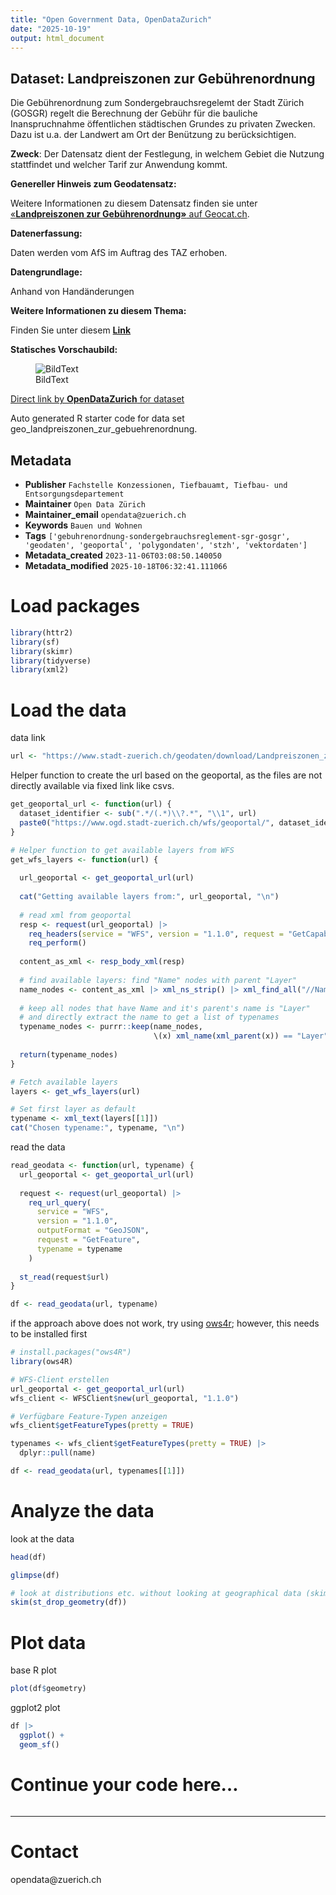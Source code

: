 ```yaml
---
title: "Open Government Data, OpenDataZurich"
date: "2025-10-19"
output: html_document
---
```


## Dataset: Landpreiszonen zur Gebührenordnung

Die Gebührenordnung zum Sondergebrauchsregelemt der Stadt Zürich (GOSGR) regelt die Berechnung der Gebühr für die bauliche Inanspruchnahme öffentlichen städtischen Grundes zu privaten Zwecken. Dazu ist u.a. der Landwert am Ort der Benützung zu berücksichtigen. 

**Zweck**: Der Datensatz dient der Festlegung, in welchem Gebiet die Nutzung stattfindet und welcher Tarif zur Anwendung kommt.

**Genereller Hinweis zum Geodatensatz:**


Weitere Informationen zu diesem Datensatz finden sie unter [«**Landpreiszonen zur Gebührenordnung»** auf Geocat.ch](https://www.geocat.ch/geonetwork/srv/ger/catalog.search#/metadata/848fe879-0933-2ae0-5946-711398dcac1d).				
			   

**Datenerfassung:**

Daten werden vom AfS im Auftrag des TAZ erhoben.

**Datengrundlage:**

Anhand von Handänderungen

**Weitere Informationen zu diesem Thema:**

Finden Sie unter diesem [**Link**](https://www.stadt-zuerich.ch/de/politik-und-verwaltung/politik-und-recht/stadtratsbeschluesse/2018/Mrz/StZH_STRB_2018_0179.html)

**Statisches Vorschaubild:**

![BildText](https://www.gis.stadt-zuerich.ch/zueriplan_docs/geocat/848fe879-0933-2ae0-5946-711398dcac1d.png)



[Direct link by **OpenDataZurich** for dataset](https://data.stadt-zuerich.ch/dataset/geo_landpreiszonen_zur_gebuehrenordnung)

Auto generated R starter code for data set geo_landpreiszonen_zur_gebuehrenordnung.

## Metadata

- **Publisher** `Fachstelle Konzessionen, Tiefbauamt, Tiefbau- und Entsorgungsdepartement`
- **Maintainer** `Open Data Zürich`
- **Maintainer_email** `opendata@zuerich.ch`
- **Keywords** `Bauen und Wohnen`
- **Tags** `['gebuhrenordnung-sondergebrauchsreglement-sgr-gosgr', 'geodaten', 'geoportal', 'polygondaten', 'stzh', 'vektordaten']`
- **Metadata_created** `2023-11-06T03:08:50.140050`
- **Metadata_modified** `2025-10-18T06:32:41.111066`


# Load packages

```r
library(httr2)
library(sf)
library(skimr)
library(tidyverse)
library(xml2)
```

# Load the data

data link
```r
url <- "https://www.stadt-zuerich.ch/geodaten/download/Landpreiszonen_zur_Gebuehrenordnung?format=geojson_link"
```


Helper function to create the url based on the geoportal, as the files are not directly available via fixed link like csvs.
```r
get_geoportal_url <- function(url) {
  dataset_identifier <- sub(".*/(.*)\\?.*", "\\1", url)
  paste0("https://www.ogd.stadt-zuerich.ch/wfs/geoportal/", dataset_identifier)
}
```

```r
# Helper function to get available layers from WFS
get_wfs_layers <- function(url) {
  
  url_geoportal <- get_geoportal_url(url)
  
  cat("Getting available layers from:", url_geoportal, "\n")
  
  # read xml from geoportal
  resp <- request(url_geoportal) |> 
    req_headers(service = "WFS", version = "1.1.0", request = "GetCapabilities") |> 
    req_perform()
  
  content_as_xml <- resp_body_xml(resp)
  
  # find available layers: find "Name" nodes with parent "Layer"
  name_nodes <- content_as_xml |> xml_ns_strip() |> xml_find_all("//Name")
  
  # keep all nodes that have Name and it's parent's name is "Layer"
  # and directly extract the name to get a list of typenames
  typename_nodes <- purrr::keep(name_nodes,
                                \(x) xml_name(xml_parent(x)) == "Layer")
  
  return(typename_nodes)
}

# Fetch available layers
layers <- get_wfs_layers(url)

# Set first layer as default
typename <- xml_text(layers[[1]])
cat("Chosen typename:", typename, "\n")
```

read the data
```r
read_geodata <- function(url, typename) {
  url_geoportal <- get_geoportal_url(url)
  
  request <- request(url_geoportal) |>
    req_url_query(
      service = "WFS",
      version = "1.1.0",
      outputFormat = "GeoJSON",
      request = "GetFeature",
      typename = typename
    )
  
  st_read(request$url)
}

df <- read_geodata(url, typename)
```

if the approach above does not work, try using [ows4r](https://eblondel.github.io/ows4R/); however, this needs to be installed first
```r
# install.packages("ows4R")
library(ows4R)

# WFS-Client erstellen
url_geoportal <- get_geoportal_url(url)
wfs_client <- WFSClient$new(url_geoportal, "1.1.0")

# Verfügbare Feature-Typen anzeigen
wfs_client$getFeatureTypes(pretty = TRUE)

typenames <- wfs_client$getFeatureTypes(pretty = TRUE) |> 
  dplyr::pull(name)

df <- read_geodata(url, typenames[[1]])
```

# Analyze the data

look at the data
```r
head(df)
```

```r
glimpse(df)
```

```r
# look at distributions etc. without looking at geographical data (skim cannot deal with geometries)
skim(st_drop_geometry(df))
```

# Plot data

base R plot
```r
plot(df$geometry)
```

ggplot2 plot
```r
df |>
  ggplot() +
  geom_sf()
```

# Continue your code here...

```r

```

------------------------------------------------------------------------

# Contact

opendata@zuerich.ch
